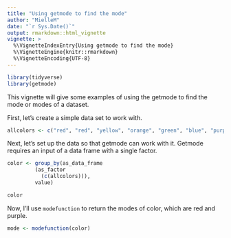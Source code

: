 ```yaml
---
title: "Using getmode to find the mode"
author: "MielleM"
date: "`r Sys.Date()`"
output: rmarkdown::html_vignette
vignette: >
  %\VignetteIndexEntry{Using getmode to find the mode}
  %\VignetteEngine{knitr::rmarkdown}
  %\VignetteEncoding{UTF-8}
---
```


```r
library(tidyverse)
library(getmode)
```

This vignette will give some examples of using the getmode to find the mode or modes of a dataset. 

First, let's create a simple data set to work with. 

```r
allcolors <- c("red", "red", "yellow", "orange", "green", "blue", "purple", "purple", "black", "white")
```

Next, let's set up the data so that getmode can work with it. Getmode requires an input of a data frame with a single factor. 

```r
color <- group_by(as_data_frame
         (as_factor
           (c(allcolors))),
         value)

color
```

Now, I'll use `modefunction` to return the modes of color, which are red and purple.  

```r
mode <- modefunction(color)
```

